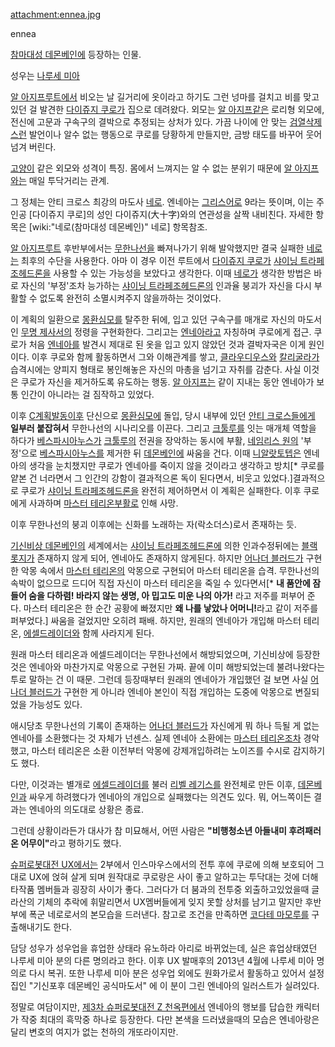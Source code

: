 attachment:ennea.jpg

ennea

[[참마대성 데몬베인]]에 등장하는 인물.

성우는 [[나루세 미아]]

[[알 아지프]]루트에서 비오는 날 길거리에 옷이라고 하기도 그런 넝마를 걸치고 비를 맞고 있던 걸 발견한 [[다이쥬지 쿠로]]가 집으로 데려왔다. 외모는 [[알 아지프]]같은 로리형 외모에, 전신에 고문과 구속구의 결박으로 추정되는 상처가 있다. 가끔 나이에 안 맞는 [[검열삭제]]스런 발언이나 알수 없는 행동으로 쿠로를 당황하게 만들지만, 금방 태도를 바꾸어 웃어 넘겨 버린다.

[[고양이]] 같은 외모와 성격이 특징. 몸에서 느껴지는 알 수 없는 분위기 때문에 [[알 아지프]]와는 매일 투닥거리는 관계.

그 정체는 안티 크로스 최강의 마도사 [[네로]]. 엔네아는 [[그리스어]]로 9라는 뜻이며, 이는 주인공 [다이쥬지 쿠로]의 성인 다이쥬지(大十字)와의 연관성을 살짝 내비친다. 자세한 항목은 [wiki:"네로(참마대성 데몬베인)" 네로] 항목참조. 

[[알 아지프]]루트 후반부에서는 [[무한나선]]을 빠져나가기 위해 발악했지만 결국 실패한 [[네로]]는 최후의 수단을 사용한다. 아마 이 경우 이전 루트에서 [[다이쥬지 쿠로]]가 [[샤이닝 트라페조헤드론]]을 사용할 수 있는 가능성을 보았다고 생각한다. 이때 [[네로]]가 생각한 방법은 바로 자신의 '부정'조차 능가하는 [[샤이닝 트라페조헤드론]]의 인과율 붕괴가 자신을 다시 부활할 수 없도록 완전히 소멸시켜주지 않을까하는 것이었다.

이 계획의 일환으로 [[몽환심모]]를 탈주한 뒤에, 입고 있던 구속구를 매개로 자신의 마도서인 [[무명 제사서]]의 정령을 구현화한다. 그리고는 [[엔네아]]라고 자칭하며 쿠로에게 접근. 쿠로가 처음 [[엔네아]]를 발견시 제대로 된 옷을 입고 있지 않았던 것과 결박자국은 이게 원인이다. 이후 쿠로와 함께 활동하면서 그와 이해관계를 쌓고, [[클라우디우스]]와 [[칼리굴라]]가 습격시에는 양피지 형태로 봉인해놓은 자신의 마총을 넘기고 자취를 감춘다. 사실 이것은 쿠로가 자신을 제거하도록 유도하는 행동. [[알 아지프]]는 같이 지내는 동안 엔네아가 보통 인간이 아니라는 걸 짐작하고 있었다.

이후 [[C계획]]발동이후 단신으로 [[몽환심모]]에 돌입, 당시 내부에 있던 [[안티 크로스]]들에게 '''일부러 붙잡혀서''' 무한나선의 시나리오를 이끈다. 그리고 [[크툴루]]를 잇는 매개체 역할을 하다가 [[베스파시아누스]]가 [[크툴루]]의 전권을 장악하는 동시에 부활, [[네임리스 원]]의 '부정'으로 [[베스파시아누스]]를 제거한 뒤 [[데몬베인]]에 싸움을 건다. 이때 [[니알랏토텝]]은 엔네아의 생각을 눈치챘지만 쿠로가 엔네아를 죽이지 않을 것이라고 생각하고 방치[* 쿠로를 얕본 건 너라면서 그 인간의 강함이 결과적으론 독이 된다면서, 비웃고 있었다.]결과적으로 쿠로가 [[샤이닝 트라페조헤드론]]을 완전히 제어하면서 이 계획은 실패한다. 이후 쿠로에게 사과하며 [[마스터 테리온]]부활로 인해 사망.

이후 무한나선의 붕괴 이후에는 신화를 노래하는 자(락소더스)로서 존재하는 듯.


[[기신비상 데몬베인]]의 세계에서는 [[샤이닝 트라페조헤드론]]에 의한 인과수정뒤에는 [[블랙롯지]]가 존재하지 않게 되어, 엔네아도 존재하지 않게된다. 하지만 [[어나더 블러드]]가 구현한 악몽 속에서 [[마스터 테리온]]의 악몽으로 구현되어 마스터 테리온을 습격. 무한나선의 속박이 없으므로 드디어 직접 자신이 마스터 테리온을 죽일 수 있다면서[* '''내 품안에 잠들어 숨을 다하렴! 바라지 않는 생명, 아 밉고도 미운 나의 아가!''' 라고 저주를 퍼부어 준다. 마스터 테리온은 한 순간 공황에 빠졌지만 '''왜 나를 낳았나 어머니!'''라고 같이 저주를 퍼부었다.] 싸움을 걸었지만 오히려 패배. 하지만, 원래의 엔네아가 개입해 마스터 테리온, [[에셀드레이더]]와 함께 사라지게 된다.

원래 마스터 테리온과 에셀드레이더는 무한나선에서 해방되었으며, 기신비상에 등장한 것은 엔네아와 마찬가지로 악몽으로 구현된 가짜. 끝에 이미 해방되었는데 불려나왔다는 투로 말하는 건 이 때문. 그런데 등장때부터 원래의 엔네아가 개입했던 걸 보면 사실 [[어나더 블러드]]가 구현한 게 아니라 엔네아 본인이 직접 개입하는 도중에 악몽으로 변질되었을 가능성도 있다.

애시당초 무한나선의 기록이 존재하는 [[어나더 블러드]]가 자신에게 뭐 하나 득될 게 없는 엔네아를 소환했다는 것 자체가 넌센스. 실제 엔네아 소환에는 [[마스터 테리온]]조차 경악했고, 마스터 테리온은 소환 이전부터 악몽에 강제개입하려는 노이즈를 수시로 감지하기도 했다.

다만, 이것과는 별개로 [[에셀드레이더]]를 불러 [[리벨 레기스]]를 완전체로 만든 이후, [[데몬베인]]과 싸우게 하려했다가 엔네아의 개입으로 실패했다는 의견도 있다. 뭐, 어느쪽이든 결과는 엔네아의 의도대로 상황은 종료.

그런데 상황이라든가 대사가 참 미묘해서, 어떤 사람은 '''"비행청소년 아들내미 후려패러 온 어무이"'''라고 평하기도 했다.


[[슈퍼로봇대전 UX]]에서는 2부에서 인스마우스에서의 전투 후에 쿠로에 의해 보호되어 그대로 UX에 얹혀 살게 되며 원작대로 쿠로랑은 사이 좋고 알하고는 투닥대는 것에 더해 타작품 멤버들과 굉장히 사이가 좋다. 그러다가 더 붐과의 전투중 외출하고있었을때 글라산의 기체의 추락에 휘말리면서 UX멤버들에게 잊지 못할 상처를 남기고 말지만 후반부에 폭군 네로로서의 본모습을 드러낸다. 참고로 조건을 만족하면 [[코다테 마모루]]를 구출해내기도 한다.

담당 성우가 성우업을 휴업한 상태라 유노하라 아리로 바뀌었는데, 실은 휴업상태였던 나루세 미아 분의 다른 명의라고 한다. 이후 UX 발매후의 2013년 4월에 나루세 미아 명의로 다시 복귀. 또한 나루세 미아 분은 성우업 외에도 원화가로서 활동하고 있어서 설정집인 "기신포후 데몬베인 공식마도서" 에 이 분이 그린 엔네아의 일러스트가 실려있다.

정말로 여담이지만, [[제3차 슈퍼로봇대전 Z 천옥편]]에서 엔네아의 행보를 답습한 캐릭터가 작중 최대의 흑막중 하나로 등장한다. 다만 본색을 드러냈을때의 모습은 엔네아랑은 달리 변호의 여지가 없는 천하의 개또라이지만.
